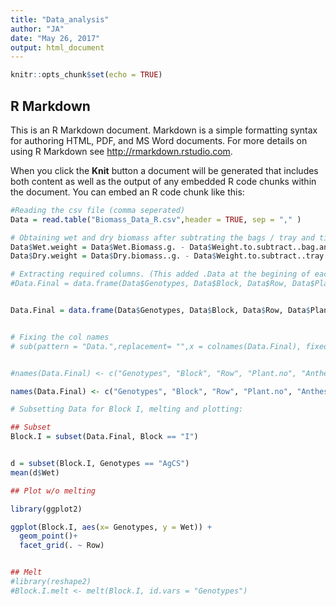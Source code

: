 ```yaml
---
title: "Data_analysis"
author: "JA"
date: "May 26, 2017"
output: html_document
---
```


```r
knitr::opts_chunk$set(echo = TRUE)
```

## R Markdown

This is an R Markdown document. Markdown is a simple formatting syntax for authoring HTML, PDF, and MS Word documents. For more details on using R Markdown see <http://rmarkdown.rstudio.com>.

When you click the **Knit** button a document will be generated that includes both content as well as the output of any embedded R code chunks within the document. You can embed an R code chunk like this:

```r

#Reading the csv file (comma seperated)
Data = read.table("Biomass_Data_R.csv",header = TRUE, sep = "," )

# Obtaining wet and dry biomass after subtrating the bags / tray and tie weight
Data$Wet.weight = Data$Wet.Biomass.g. - Data$Weight.to.subtract..bag.and..tie.
Data$Dry.weight = Data$Dry.biomass..g. - Data$Weight.to.subtract..tray.and.dry.tie.

# Extracting required columns. (This added .Data at the begining of each col name)
#Data.Final = data.frame(Data$Genotypes, Data$Block, Data$Row, Data$Plant.no, Data$Anthesis.before.harvest., Data$Wet.weight, Data$Dry.weight)


Data.Final = data.frame(Data$Genotypes, Data$Block, Data$Row, Data$Plant.no, Data$Anthesis.before.harvest., Data$Wet.weight)


# Fixing the col names
# sub(pattern = "Data.",replacement= "",x = colnames(Data.Final), fixed = TRUE)


#names(Data.Final) <- c("Genotypes", "Block", "Row", "Plant.no", "Anthesis", "Wet", "Dry")

names(Data.Final) <- c("Genotypes", "Block", "Row", "Plant.no", "Anthesis", "Wet")

# Subsetting Data for Block I, melting and plotting:

## Subset
Block.I = subset(Data.Final, Block == "I")


d = subset(Block.I, Genotypes == "AgCS")
mean(d$Wet)

## Plot w/o melting

library(ggplot2)

ggplot(Block.I, aes(x= Genotypes, y = Wet)) + 
  geom_point()+
  facet_grid(. ~ Row)


## Melt
#library(reshape2)
#Block.I.melt <- melt(Block.I, id.vars = "Genotypes")



```

